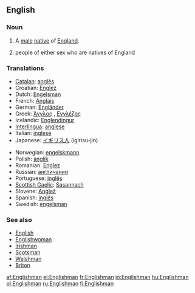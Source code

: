 ==English==

===Noun===
{{en-noun|Englishmen}}

# A [[male]] [[native]] of [[England]].
# {{in plural}} people of either sex who are natives of England

===Translations===
{{rfc-level|Translations at L3+ (AutoFormat would have corrected level of Translations)}}
{{top}}
*[[Catalan]]: [[anglès]] {{m}}
*Croatian: [[Englez]] {{m}}
*Dutch: [[Engelsman]] {{m}}
*French: [[Anglais]] {{m}}
*German: [[Engländer]] {{m}}
*Greek: [[Άγγλος]] {{m}}, [[Εγγλέζος]] {{m}}
*Icelandic: [[Englendingur]] {{m|f}}
*[[Interlingua]]: [[anglese]]
*Italian: [[inglese]] {{m}}
*Japanese: [[イギリス人]] (igirisu-jin)
{{mid}}
*Norwegian: [[engelskmann]] {{m}}
*Polish: [[anglik]] {{m}}
*Romanian: [[Englez]] {{m}}
*Russian: [[англичанин]] {{m}}
*Portuguese: [[inglês]] {{m}}
*[[Scottish Gaelic]]: [[Sasannach]] {{m}}
*Slovene: [[Anglež]] {{m}}
*Spanish: [[inglés]] {{m}}
*Swedish: [[engelsman]] {{m}}
{{bottom}}

===See also===
* [[English]]
* [[Englishwoman]]
* [[Irishman]]
* [[Scotsman]]
* [[Welshman]]
* [[Briton]]

[[af:Englishman]]
[[el:Englishman]]
[[fr:Englishman]]
[[io:Englishman]]
[[hu:Englishman]]
[[pl:Englishman]]
[[ru:Englishman]]
[[fi:Englishman]]